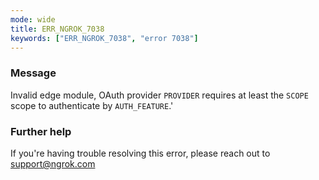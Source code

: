 ```yaml
---
mode: wide
title: ERR_NGROK_7038
keywords: ["ERR_NGROK_7038", "error 7038"]
---
```


### Message

Invalid edge module, OAuth provider `PROVIDER` requires at least the `SCOPE` scope to authenticate by `AUTH_FEATURE`.'

### Further help

If you're having trouble resolving this error, please reach out to [support@ngrok.com](mailto:support@ngrok.com?subject=Help%20with%20ERR_NGROK_7038)

